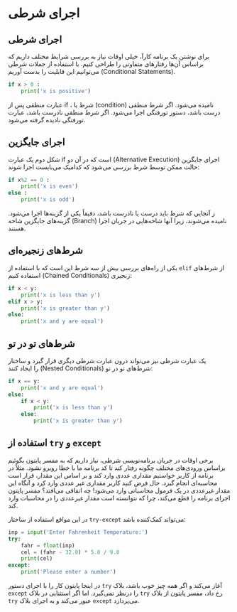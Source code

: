 # اجرای شرطی {#condition-statement}


## اجرای شرطی {#condition-execution}

برای نوشتن یک برنامه کارآ، خیلی اوقات نیاز به بررسی شرایط مختلف داریم که 
براساس آن‌ها رفتارهای متفاوتی را طراحی کنیم.
با استفاده از جملات شرطی 
([Conditional Statements]{dir=ltr}) 
می‌توانیم این قابلیت را بدست آوریم. 

```python
if x > 0 :
    print('x is positive')
```

عبارت منطقی پس از 
if 
، شرط یا 
(condition) 
نامیده می‌شود. 
اگر شرط منطقی درست باشد، دستور تورفتگی اجرا می‌شود. 
اگر شرط منطقی نادرست باشد، عبارت تورفتگی نادیده گرفته می‌شود.


## اجرای جایگزین {#alternative-execution}
 

شکل دوم یک عبارت 
if 
اجرای جایگزین 
([Alternative Execution]{dir=ltr})
است که در آن دو حالت ممکن توسط شرط بررسی می‌شود که کدامیک می‌بایست اجرا شوند:


```python
if x%2 == 0 :
    print('x is even')
else :
    print('x is odd')
```



ز آنجایی که شرط باید درست یا نادرست باشد، دقیقاً یکی از گزینه‌ها اجرا می‌شود.
گزینه‌های جایگزین شاخه 
(Branch) 
نامیده می‌شوند، زیرا آنها شاخه‌هایی در جریان اجرا هستند.


## شرط‌های زنجیره‌ای {#chained-conditionals}


یکی از راه‌های بررسی بیش از سه شرط این است که
با استفاده از 
`elif`
از شرط‌های زنجیری
([Chained Conditionals]{dir=ltr}) 
استفاده کنیم:

```python
if x < y:
    print('x is less than y')
elif x > y:
    print('x is greater than y')
else:
    print('x and y are equal')
```


## شرط‌های تو در تو {#nested-conditionals}

یک عبارت شرطی نیز می‌تواند درون عبارت شرطی دیگری قرار گیرد و ساختار شرط‌های تو در تو
([Nested Conditionals]{dir=ltr}) 
را ایجاد کنند:

```python
if x == y:
    print('x and y are equal')
else:
    if x < y:
        print('x is less than y')
    else:
        print('x is greater than y')
```


## استفاده از `try` و `except` {#try-except-statement}


برخی اوقات در جریان برنامه‌نویسی شرطی، نیاز داریم که به مفسر پایتون بگوئیم 
براساس ورودی‌های مختلف چگونه رفتار کند تا کد برنامه ما با خطا رویرو نشود. 
مثلاً در برنامه از کاربر خواستیم مقداری عددی وارد کند و بر اساس این مقدار، 
قرار است محاسبه‌ای انجام گیرد. 
حال فرض کنید کاربر مقداری غیر عددی وارد کرد و آنگاه این مقدار غیرعددی در یک 
فرمول محاسباتی وارد می‌شود! چه اتفاقی می‌افتد؟ 
مفسر پایتون اجرای برنامه را قطع می‌کند، چرا که نتوانسته است مقدار غیرعددی را 
در محاسبات وارد کند.

در این مواقع استفاده از ساختار 
`try-except` 
می‌تواند کمک‌کننده باشد:


```python
inp = input('Enter Fahrenheit Temperature:')
try:
    fahr = float(inp)
    cel = (fahr - 32.0) * 5.0 / 9.0
    print(cel)
except:
    print('Please enter a number')
```

در اینجا پایتون کار را با اجرای دستور 
`try` 
آغاز می‌کند و اگر همه چیز خوب باشد، بلاک 
`except` 
را درنظر نمی‌گیرد. اما اگر استثنایی در بلاک 
`try` 
رخ داد، مفسر پایتون از بلاک 
`try` 
عبور می‌کند و به اجرای بلاک 
`except` 
می‌پردازد. 
